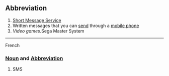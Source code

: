 ==Abbreviation==

#[[Short Message Service]]
#Written messages that you can [[send]] through a [[mobile phone]]
#''Video games.''Sega Master System
----

French

===[[Noun]] and [[Abbreviation]]===
#SMS